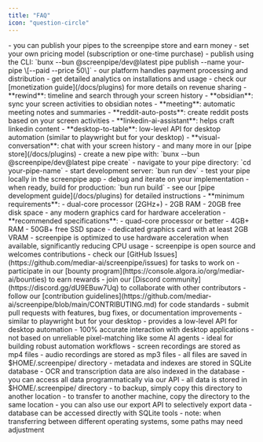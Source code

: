 ```yaml
---
title: "FAQ"
icon: "question-circle"
---
```


<Expandable title="How can I monetize my custom pipes (plugins)?">
  - you can publish your pipes to the screenpipe store and earn money
  - set your own pricing model (subscription or one-time purchase)
  - publish using the CLI: `bunx --bun @screenpipe/dev@latest pipe publish --name your-pipe \[--paid --price 50\]`
  - our platform handles payment processing and distribution
  - get detailed analytics on installations and usage
  - check our [monetization guide](/docs/plugins) for more details on revenue sharing
</Expandable>

<Expandable title="What are some example pipes (plugins) available?">
  - **rewind**: timeline and search through your screen history
  - **obsidian**: sync your screen activities to obsidian notes
  - **meeting**: automatic meeting notes and summaries
  - **reddit-auto-posts**: create reddit posts based on your screen activities
  - **linkedin-ai-assistant**: helps craft linkedin content
  - **desktop-to-table**: low-level API for desktop automation (similar to playwright but for your desktop)
  - **visual-conversation**: chat with your screen history
  - and many more in our [pipe store](/docs/plugins)
</Expandable>

<Expandable title="How do I develop and test a pipe locally?">
  - create a new pipe with: `bunx --bun @screenpipe/dev@latest pipe create`
  - navigate to your pipe directory: `cd your-pipe-name`
  - start development server: `bun run dev`
  - test your pipe locally in the screenpipe app
  - debug and iterate on your implementation
  - when ready, build for production: `bun run build`
  - see our [pipe development guide](/docs/plugins) for detailed instructions
</Expandable>

<Expandable title="What are the hardware requirements for running screenpipe?">
  - **minimum requirements**:
    - dual-core processor (2GHz+)
    - 2GB RAM
    - 20GB free disk space
    - any modern graphics card for hardware acceleration
  - **recommended specifications**:
    - quad-core processor or better
    - 4GB+ RAM
    - 50GB+ free SSD space
    - dedicated graphics card with at least 2GB VRAM
  - screenpipe is optimized to use hardware acceleration when available, significantly reducing CPU usage
</Expandable>

<Expandable title="How can I contribute to the screenpipe project?">
  - screenpipe is open source and welcomes contributions
  - check our [GitHub Issues](https://github.com/mediar-ai/screenpipe/issues) for tasks to work on
  - participate in our [bounty program](https://console.algora.io/org/mediar-ai/bounties) to earn rewards
  - join our [Discord community](https://discord.gg/dU9EBuw7Uq) to collaborate with other contributors
  - follow our [contribution guidelines](https://github.com/mediar-ai/screenpipe/blob/main/CONTRIBUTING.md) for code standards
  - submit pull requests with features, bug fixes, or documentation improvements
</Expandable>

<Expandable title="What's the screenpipe operator feature?">
  - similar to playwright but for your desktop
  - provides a low-level API for desktop automation
  - 100% accurate interaction with desktop applications
  - not based on unreliable pixel-matching like some AI agents
  - ideal for building robust automation workflows
</Expandable>

<Expandable title="What file formats does screenpipe use for recording?">
  - screen recordings are stored as mp4 files
  - audio recordings are stored as mp3 files
  - all files are saved in $HOME/.screenpipe/ directory
  - metadata and indexes are stored in SQLite database
  - OCR and transcription data are also indexed in the database
  - you can access all data programmatically via our API
</Expandable>

<Expandable title="How can I backup or transfer my screenpipe data?">
  - all data is stored in $HOME/.screenpipe/ directory
  - to backup, simply copy this directory to another location
  - to transfer to another machine, copy the directory to the same location
  - you can also use our export API to selectively export data
  - database can be accessed directly with SQLite tools
  - note: when transferring between different operating systems, some paths may need adjustment
</Expandable>
